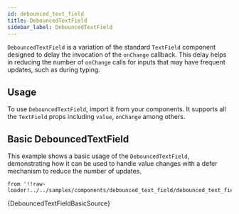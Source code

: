 ```yaml
---
id: debounced_text_field
title: DebouncedTextField
sidebar_label: DebouncedTextField
---
```


`DebouncedTextField` is a variation of the standard `TextField` component designed to delay the invocation of the
`onChange` callback. This delay helps in reducing the number of `onChange` calls for inputs that may have
frequent updates, such as during typing.

## Usage

To use `DebouncedTextField`, import it from your components. It supports all the `TextField` props including `value`, `onChange` among others.


## Basic DebouncedTextField

This example shows a basic usage of the `DebouncedTextField`, demonstrating how it can be used to handle value changes with a defer mechanism to reduce the number of updates.

    from '!!raw-loader!../../samples/components/debounced_text_field/debounced_text_field_basic';

<CodeSample>
    <DebouncedTextFieldBasicDemo/>
</CodeSample>

<CodeBlock language="tsx">{DebouncedTextFieldBasicSource}</CodeBlock>
